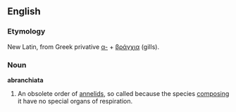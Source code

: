 ==English==

===Etymology===
New Latin, from Greek privative [[α-]] + [[βράγχια]] (gills).

===Noun===
'''abranchiata'''

# {{Zoölogy}} An obsolete order of [[annelid]]s, so called because the species [[composing]] it have no special organs of respiration.